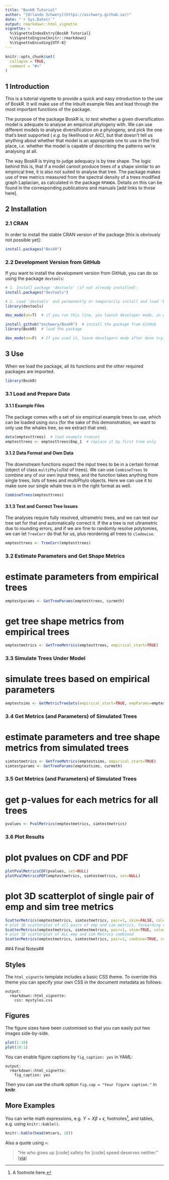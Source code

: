 ```yaml
---
title: "BoskR Tutorial"
author: "[Orlando Schwery](https://oschwery.github.io/)"
date: "`r Sys.Date()`"
output: rmarkdown::html_vignette
vignette: >
  %\VignetteIndexEntry{BoskR Tutorial}
  %\VignetteEngine{knitr::rmarkdown}
  %\VignetteEncoding{UTF-8}
---
```


```r
knitr::opts_chunk$set(
  collapse = TRUE,
  comment = "#>"
)
```

## 1 Introduction ##
This is a tutorial vignette to provide a quick and easy introduction to the use of BoskR. It will make use of the inbuilt example files and lead through the most important functions of the package.

The purpose of the package BoskR is, to test whether a given diversification model is adequate to analyse an empirical phylogeny with. We can use different models to analyse diversification on a phylogeny, and pick the one that's best supported ( _e.g._ by likelihood or AIC), but that doesn't tell us anything about whether that model is an appropriate one to use in the first place, _i.e._ whether the model is capable of describing the patterns we're analysing at all.

The way BoskR is trying to judge adequacy is by tree shape. The logic behind this is, that if a model cannot produce trees of a shape similar to an empirical tree, it is also not suited to analyse that tree. The package makes use of tree metrics measured from the spectral density of a trees modified graph Laplacian, as calculated in the package `RPANDA`. Details on this can be found in the corresponding publications and manuals [add links to those here].

## 2 Installation ##
### 2.1 CRAN ###
In order to install the stable CRAN version of the package [this is obviously not possible yet]:

```r
install.packages("BoskR")
```

### 2.2 Development Version from GitHub ###
If you want to install the development version from GitHub, you can do so using the package `devtools`:
```r
# 1. Install package 'devtools' (if not already installed):
install.packages("devtools")

# 2. Load 'devtools' and permanently or temporarily install and load 'BoskR':
library(devtools)

dev_mode(on=T)  # if you run this line, you launch developer mode, in which case the package will only be installed temporarily.

install_github("oschwery/BoskR")  # install the package from GitHub
library(BoskR)  # load the package

dev_mode(on=F)  # If you used it, leave developers mode after done trying out 'BoskR'
```

## 3 Use ##
When we load the package, all its functions and the other required packages are imported.
``` r
library(BoskR)
```

### 3.1 Load and Prepare Data ###
#### 3.1.1 Example Files ####
The package comes with a set of six empirical example trees to use, which can be loaded using `data` (for the sake of this demonstration, we want to only use the whales tree, so we extract that one).
```r
data(emptesttrees)  # load example treeset
emptesttrees <- emptesttrees$Emp_1  # replace it by first tree only
```

#### 3.1.2 Data Format and Own Data ####
The downstream functions expect the input trees to be in a certain format (object of class `multiPhylo`/list of trees). We can use `CombineTrees` to combine any of our own input trees, and the function takes anything from single trees, lists of trees and multiPhylo objects. Here we can use it to make sure our single whale tree is in the right format as well.
```r
CombineTrees(emptesttrees)
```

#### 3.1.3 Test and Correct Tree Issues ####
The analyses require fully resolved, ultrametric trees, and we can test our tree set for that and automatically correct it. If the a tree is not ultrametric due to rounding errors, and if we are fine to randomly resolve polytomies, we can let `TreeCorr` do that for us, plus reordering all trees to `cladewise`.
```r
emptesttrees <- TreeCorr(emptesttrees)
```

### 3.2 Estimate Parameters and Get Shape Metrics ###

# estimate parameters from empirical trees
```r
emptestparams <- GetTreeParams(emptesttrees, curmeth)
```
# get tree shape metrics from empirical trees
```r
emptestmetrics <- GetTreeMetrics(emptesttrees, empirical_start=TRUE)
```

### 3.3 Simulate Trees Under Model ###

# simulate trees based on empirical parameters
```r
emptestsims <- GetMetricTreeSets(empirical_start=TRUE, empParams=emptestparams, current_method=curmeth, Numbsim1=sims)
```

### 3.4 Get Metrics (and Parameters) of Simulated Trees ###

# estimate parameters and tree shape metrics from simulated trees
```r
simtestmetrics <- GetTreeMetrics(emptestsims, empirical_start=TRUE)
simtestparams <- GetTreeParams(emptestsims, curmeth)
```
### 3.5 Get Metrics (and Parameters) of Simulated Trees ###

# get p-values for each metrics for all trees
```r
pvalues <- PvalMetrics(emptestmetrics, simtestmetrics)
```
### 3.6 Plot Results ###

# plot pvalues on CDF and PDF
```r
plotPvalMetricsCDF(pvalues, set=NULL)
plotPvalMetricsPDF(emptestmetrics, simtestmetrics, set=NULL)
```
# plot 3D scatterplot of single pair of emp and sim tree metrics
```r
ScatterMetrics(emptestmetrics, simtestmetrics, pair=1, skim=FALSE, colours=c("black", "red"))
# plot 3D scatterplot of all pairs of emp and sim metrics, forwarding on prompt
ScatterMetrics(emptestmetrics, simtestmetrics, pair=1, skim=TRUE, colours=c("black", "red"))
# plot 3D scatterplot of ALL emp and sim Metrics combined
ScatterMetrics(emptestmetrics, simtestmetrics, pair=1, combine=TRUE, colours=c("black", "red"))
```


##4 Final Notes##









## Styles

The `html_vignette` template includes a basic CSS theme. To override this theme you can specify your own CSS in the document metadata as follows:

    output:
      rmarkdown::html_vignette:
        css: mystyles.css

## Figures

The figure sizes have been customised so that you can easily put two images side-by-side.

```r
plot(1:10)
plot(10:1)
```

You can enable figure captions by `fig_caption: yes` in YAML:

    output:
      rmarkdown::html_vignette:
        fig_caption: yes

Then you can use the chunk option `fig.cap = "Your figure caption."` in **knitr**.

## More Examples

You can write math expressions, e.g. $Y = X\beta + \epsilon$, footnotes^[A footnote here.], and tables, e.g. using `knitr::kable()`.

```r
knitr::kable(head(mtcars, 10))
```

Also a quote using `>`:

> "He who gives up [code] safety for [code] speed deserves neither."
([via](https://twitter.com/hadleywickham/status/504368538874703872))
